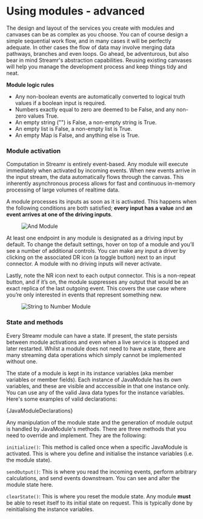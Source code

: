 



# Using modules - advanced 
The design and layout of the services you create with modules and canvases can be as complex as you choose. You can of course design a simple sequential work flow, and in many cases it will be perfectly adequate. In other cases the flow of data may involve merging data pathways, branches and even loops. Go ahead, be adventurous, but also bear in mind Streamr's abstraction capabilities. Reusing existing canvases will help you manage the development process and keep things tidy and neat.

<Warning>

**Module logic rules**

- Any non-boolean events are automatically converted to logical truth values if a boolean input is required. 
- Numbers exactly equal to zero are deemed to be False, and any non-zero values True.
- An empty string ("") is False, a non-empty string is True. 
- An empty list is False, a non-empty list is True. 
- An empty Map is False, and anything else is True.

</Warning>

### Module activation
Computation in Streamr is entirely event-based. Any module will execute immediately when activated by incoming events. When new events arrive in the input stream, the data automatically flows through the canvas. This inherently asynchronous process allows for fast and continuous in-memory processing of large volumes of realtime data.

A module processes its inputs as soon as it is activated. This happens when the following conditions are both satisfied; **every input has a value** and **an event arrives at one of the driving inputs**.

<figure className={docsStyles.darkBg}>
    <picture>
        <img
            src={AndModule}
            srcSet={`${AndModule2x} 2x`}
            alt="And Module"
        />
    </picture>
</figure>

At least one endpoint in any module is designated as a driving input by default. To change the default settings, hover on top of a module and you’ll see a number of additional controls. You can make any input a driver by clicking on the associated DR icon (a toggle button) next to an input connector. A module with no driving inputs will never activate.

Lastly, note the NR icon next to each output connector. This is a non-repeat button, and if it’s on, the module suppresses any output that would be an exact replica of the last outgoing event. This covers the use case where you’re only interested in events that represent something new.

<figure className={docsStyles.darkBg}>
    <picture>
        <img
            src={StringToNumberModule}
            srcSet={`${StringToNumberModule2x} 2x`}
            alt="String to Number Module"
        />
    </picture>
</figure>

### State and methods
Every Streamr module can have a state. If present, the state persists between module activations and even when a live service is stopped and later restarted. Whilst a module does not need to have a state, there are many streaming data operations which simply cannot be implemented without one.

The state of a module is kept in its instance variables (aka member variables or member fields). Each instance of JavaModule has its own variables, and these are visible and acccessible in that one instance only. You can use any of the valid Java data types for the instance variables. Here's some examples of valid declarations:

<CodeSnippet language="java" showLineNumbers wrapLines>{JavaModuleDeclarations}</CodeSnippet>

Any manipulation of the module state and the generation of module output is handled by JavaModule's methods. There are three methods that you need to override and implement. They are the following:

`initialize()`: This method is called once when a specific JavaModule is activated. This is where you define and initialise the instance variables (i.e. the module state).

`sendOutput()`: This is where you read the incoming events, perform arbitrary calculations, and send events downstream. You can see and alter the module state here.

`clearState()`: This is where you reset the module state. Any module **must** be able to reset itself to its initial state on request. This is typically done by reinitialising the instance variables.
